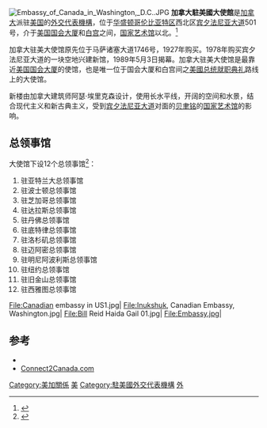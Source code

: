 [[File:Embassy_of_Canada_in_Washington,_D.C..JPG|right]]
'''加拿大駐美國大使館'''是[[加拿大|加拿大]]派驻[[美国|美国]]的[[外交代表機構|外交代表機構]]，位于[[华盛顿哥伦比亚特区|华盛顿哥伦比亚特区]]西北区[[宾夕法尼亚大道|宾夕法尼亚大道]]501号，介于[[美国国会大厦|美国国会大厦]]和[[白宫|白宫]]之间，[[国家艺术馆|国家艺术馆]]以北。<ref>{{Cite web |url=http://www.embassy.org/embassies/ca.html |title=存档副本 |accessdate=2016-03-26 |archive-date=2018-01-22 |archive-url=https://web.archive.org/web/20180122125725/http://www.embassy.org/embassies/ca.html |dead-url=no }}</ref> 

加拿大驻美大使馆原先位于马萨诸塞大道1746号，1927年购买。1978年购买宾夕法尼亚大道的一块空地兴建新馆，1989年5月3日揭幕。加拿大驻美大使馆是最靠近[[美国国会大厦|美国国会大厦]]的使馆，也是唯一位于国会大厦和白宫间之[[美國总统就职典礼|美國总统就职典礼]]路线上的大使馆。

新楼由加拿大建筑师阿瑟·埃里克森设计，使用长水平线，开阔的空间和水景，结合现代主义和新古典主义，受到[[宾夕法尼亚大道|宾夕法尼亚大道]]对面的[[贝聿铭|贝聿铭]]的[[国家艺术馆|国家艺术馆]]的影响。

==总领事馆==
大使馆下设12个总领事馆<ref>{{cite web |url=http://www.canadainternational.gc.ca/boston/offices-bureaux/index.aspx?lang=eng&menu_id=179&menu=L |title=Canadian Government offices in the U.S |publisher=Canadainternational.gc.ca |date=2009-02-26 |accessdate=2011-02-26 |archive-url=https://web.archive.org/web/20101223015459/http://www.canadainternational.gc.ca/boston/offices-bureaux/index.aspx?lang=eng&menu_id=179&menu=L |archive-date=2010-12-23 |dead-url=yes }}</ref>：
#驻亚特兰大总领事馆
#驻波士顿总领事馆
#驻芝加哥总领事馆
#驻达拉斯总领事馆
#驻丹佛总领事馆
#驻底特律总领事馆
#驻洛杉矶总领事馆
#驻迈阿密总领事馆
#驻明尼阿波利斯总领事馆
#驻纽约总领事馆
#驻旧金山总领事馆
#驻西雅图总领事馆

<Gallery>
File:Canadian embassy in US1.jpg|
File:Inukshuk, Canadian Embassy, Washington.jpg|
File:Bill Reid Haida Gail 01.jpg|
File:Embassy.jpg|
</Gallery>

==参考==
{{reflist}}
* {{official website|http://can-am.gc.ca/washington/}}
*[http://www.Connect2Canada.com Connect2Canada.com]{{Wayback|url=http://www.connect2canada.com/ |date=20141007022614 }}
[[Category:美加關係|Category:美加關係]]
[[Category:加拿大駐外機構|美]]
[[Category:駐美國外交代表機構|Category:駐美國外交代表機構]]
[[Category:华盛顿哥伦比亚特区建築物|外]]